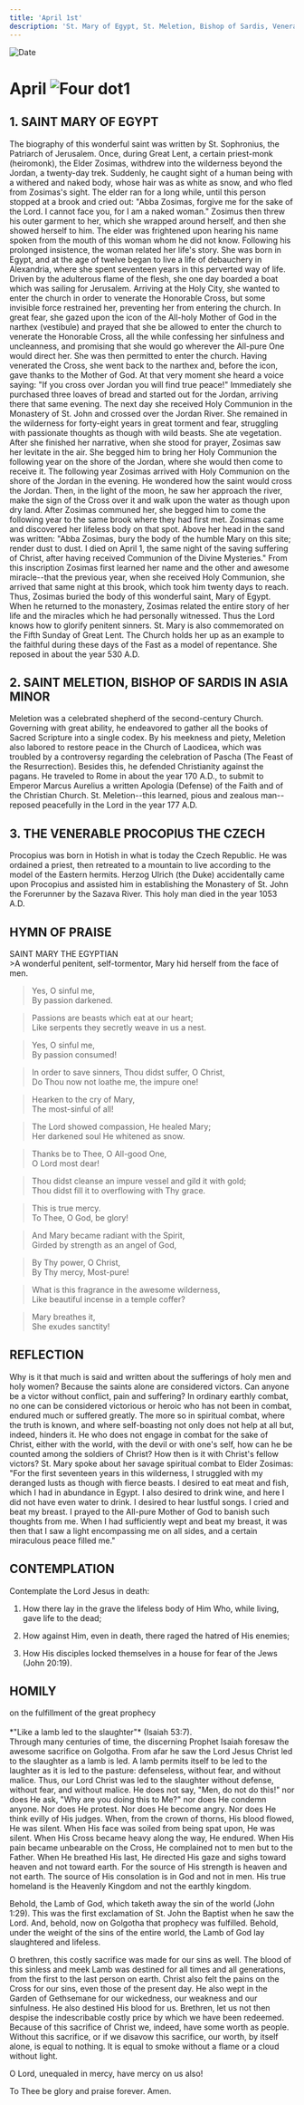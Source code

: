 ```yaml
---
title: 'April 1st'
description: 'St. Mary of Egypt, St. Meletion, Bishop of Sardis, Venerable Procopius the Czech'
---
```


<RunningHead />
<Image src="/title-imprint.png" height={68} width={50} alt="Date" className="title-imprint"/>

# <div id="date">April <Image className="four-dot" src="/four-dot.png" height={15} width={15} alt="Four dot" />1</div>

## 1. SAINT MARY OF EGYPT

The biography of this wonderful saint was written by St. Sophronius, the Patriarch of Jerusalem. Once, during Great Lent, a certain priest-monk (heiromonk), the Elder Zosimas, withdrew into the wilderness beyond the Jordan, a twenty-day trek. Suddenly, he caught sight of a human being with a withered and naked body, whose hair was as white as snow, and who fled from Zosimas's sight. The elder ran for a long while, until this person stopped at a brook and cried out: "Abba Zosimas, forgive me for the sake of the Lord. I cannot face you, for I am a naked woman." Zosimus then threw his outer garment to her, which she wrapped around herself, and then she showed herself to him. The elder was frightened upon hearing his name spoken from the mouth of this woman whom he did not know. Following his prolonged insistence, the woman related her life's story. She was born in Egypt, and at the age of twelve began to live a life of debauchery in Alexandria, where she spent seventeen years in this perverted way of life. Driven by the adulterous flame of the flesh, she one day boarded a boat which was sailing for Jerusalem. Arriving at the Holy City, she wanted to enter the church in order to venerate the Honorable Cross, but some invisible force restrained her, preventing her from entering the church. In great fear, she gazed upon the icon of the All-holy Mother of God in the narthex (vestibule) and prayed that she be allowed to enter the church to venerate the Honorable Cross, all the while confessing her sinfulness and uncleanness, and promising that she would go wherever the All-pure One would direct her. She was then permitted to enter the church. Having venerated the Cross, she went back to the narthex and, before the icon, gave thanks to the Mother of God. At that very moment she heard a voice saying: "If you cross over Jordan you will find true peace!" Immediately she purchased three loaves of bread and started out for the Jordan, arriving there that same evening. The next day she received Holy Communion in the Monastery of St. John and crossed over the Jordan River. She remained in the wilderness for forty-eight years in great torment and fear, struggling with passionate thoughts as though with wild beasts. She ate vegetation. After she finished her narrative, when she stood for prayer, Zosimas saw her levitate in the air. She begged him to bring her Holy Communion the following year on the shore of the Jordan, where she would then come to receive it. The following year Zosimas arrived with Holy Communion on the shore of the Jordan in the evening. He wondered how the saint would cross the Jordan. Then, in the light of the moon, he saw her approach the river, make the sign of the Cross over it and walk upon the water as though upon dry land. After Zosimas communed her, she begged him to come the following year to the same brook where they had first met. Zosimas came and discovered her lifeless body on that spot. Above her head in the sand was written: "Abba Zosimas, bury the body of the humble Mary on this site; render dust to dust. I died on April 1, the same night of the saving suffering of Christ, after having received Communion of the Divine Mysteries." From this inscription Zosimas first learned her name and the other and awesome miracle--that the previous year, when she received Holy Communion, she arrived that same night at this brook, which took him twenty days to reach. Thus, Zosimas buried the body of this wonderful saint, Mary of Egypt. When he returned to the monastery, Zosimas related the entire story of her life and the miracles which he had personally witnessed. Thus the Lord knows how to glorify penitent sinners. St. Mary is also commemorated on the Fifth Sunday of Great Lent. The Church holds her up as an example to the faithful during these days of the Fast as a model of repentance. She reposed in about the year 530 A.D.

## 2. SAINT MELETION, BISHOP OF SARDIS IN ASIA MINOR

Meletion was a celebrated shepherd of the second-century Church. Governing with great ability, he endeavored to gather all the books of Sacred Scripture into a single codex. By his meekness and piety, Meletion also labored to restore peace in the Church of Laodicea, which was troubled by a controversy regarding the celebration of Pascha (The Feast of the Resurrection). Besides this, he defended Christianity against the pagans. He traveled to Rome in about the year 170 A.D., to submit to Emperor Marcus Aurelius a written Apologia (Defense) of the Faith and of the Christian Church. St. Meletion--this learned, pious and zealous man--reposed peacefully in the Lord in the year 177 A.D.

## 3. THE VENERABLE PROCOPIUS THE CZECH

Procopius was born in Hotish in what is today the Czech Republic. He was ordained a priest, then retreated to a mountain to live according to the model of the Eastern hermits. Herzog Ulrich (the Duke) accidentally came upon Procopius and assisted him in establishing the Monastery of St. John the Forerunner by the Sazava River. This holy man died in the year 1053 A.D.


## HYMN OF PRAISE
<div style={{textAlign:'center', color:'crimson', fontWeight:'bold'}}>
SAINT MARY THE EGYPTIAN
</div>
>A wonderful penitent, self-tormentor,  
Mary hid herself from the face of men.  

>Yes, O sinful me,  
By passion darkened.  

>Passions are beasts which eat at our heart;  
Like serpents they secretly weave in us a nest.  

>Yes, O sinful me,  
By passion consumed!  

>In order to save sinners, Thou didst suffer, O Christ,  
Do Thou now not loathe me, the impure one!  

>Hearken to the cry of Mary,  
The most-sinful of all!  

>The Lord showed compassion, He healed Mary;  
Her darkened soul He whitened as snow.  

>Thanks be to Thee, O All-good One,  
O Lord most dear!  

>Thou didst cleanse an impure vessel and gild it with gold;  
Thou didst fill it to overflowing with Thy grace.  

>This is true mercy.  
To Thee, O God, be glory!  

>And Mary became radiant with the Spirit,  
Girded by strength as an angel of God,  

>By Thy power, O Christ,  
By Thy mercy, Most-pure!  

>What is this fragrance in the awesome wilderness,  
Like beautiful incense in a temple coffer?  

>Mary breathes it,  
She exudes sanctity!  


## REFLECTION

Why is it that much is said and written about the sufferings of holy men and holy women? Because the saints alone are considered victors. Can anyone be a victor without conflict, pain and suffering? In ordinary earthly combat, no one can be considered victorious or heroic who has not been in combat, endured much or suffered greatly. The more so in spiritual combat, where the truth is known, and where self-boasting not only does not help at all but, indeed, hinders it. He who does not engage in combat for the sake of Christ, either with the world, with the devil or with one's self, how can he be counted among the soldiers of Christ? How then is it with Christ's fellow victors? St. Mary spoke about her savage spiritual combat to Elder Zosimas: "For the first seventeen years in this wilderness, I struggled with my deranged lusts as though with fierce beasts. I desired to eat meat and fish, which I had in abundance in Egypt. I also desired to drink wine, and here I did not have even water to drink. I desired to hear lustful songs. I cried and beat my breast. I prayed to the All-pure Mother of God to banish such thoughts from me. When I had sufficiently wept and beat my breast, it was then that I saw a light encompassing me on all sides, and a certain miraculous peace filled me."


## CONTEMPLATION

Contemplate the Lord Jesus in death:

1. How there lay in the grave the lifeless body of Him Who, while living, gave life to the dead;

2. How against Him, even in death, there raged the hatred of His enemies;

3. How His disciples locked themselves in a house for fear of the Jews (John 20:19).


## HOMILY
<div style={{textAlign:'center', color:'crimson', fontWeight:'bold'}}>
on the fulfillment of the great prophecy
</div><br />
<div style={{textAlign:'right'}}>
*"Like a lamb led to the slaughter"* (Isaiah 53:7).
</div>
Through many centuries of time, the discerning Prophet Isaiah foresaw the awesome sacrifice on Golgotha. From afar he saw the Lord Jesus Christ led to the slaughter as a lamb is led. A lamb permits itself to be led to the laughter as it is led to the pasture: defenseless, without fear, and without malice. Thus, our Lord Christ was led to the slaughter without defense, without fear, and without malice. He does not say, "Men, do not do this!" nor does He ask, "Why are you doing this to Me?" nor does He condemn anyone. Nor does He protest. Nor does He become angry. Nor does He think evilly of His judges. When, from the crown of thorns, His blood flowed, He was silent. When His face was soiled from being spat upon, He was silent. When His Cross became heavy along the way, He endured. When His pain became unbearable on the Cross, He complained not to men but to the Father. When He breathed His last, He directed His gaze and sighs toward heaven and not toward earth. For the source of His strength is heaven and not earth. The source of His consolation is in God and not in men. His true homeland is the Heavenly Kingdom and not the earthly kingdom.

Behold, the Lamb of God, which taketh away the sin of the world (John 1:29). This was the first exclamation of St. John the Baptist when he saw the Lord. And, behold, now on Golgotha that prophecy was fulfilled. Behold, under the weight of the sins of the entire world, the Lamb of God lay slaughtered and lifeless.

O brethren, this costly sacrifice was made for our sins as well. The blood of this sinless and meek Lamb was destined for all times and all generations, from the first to the last person on earth. Christ also felt the pains on the Cross for our sins, even those of the present day. He also wept in the Garden of Gethsemane for our wickedness, our weakness and our sinfulness. He also destined His blood for us. Brethren, let us not then despise the indescribable costly price by which we have been redeemed. Because of this sacrifice of Christ we, indeed, have some worth as people. Without this sacrifice, or if we disavow this sacrifice, our worth, by itself alone, is equal to nothing. It is equal to smoke without a flame or a cloud without light.

O Lord, unequaled in mercy, have mercy on us also!

To Thee be glory and praise forever. Amen.